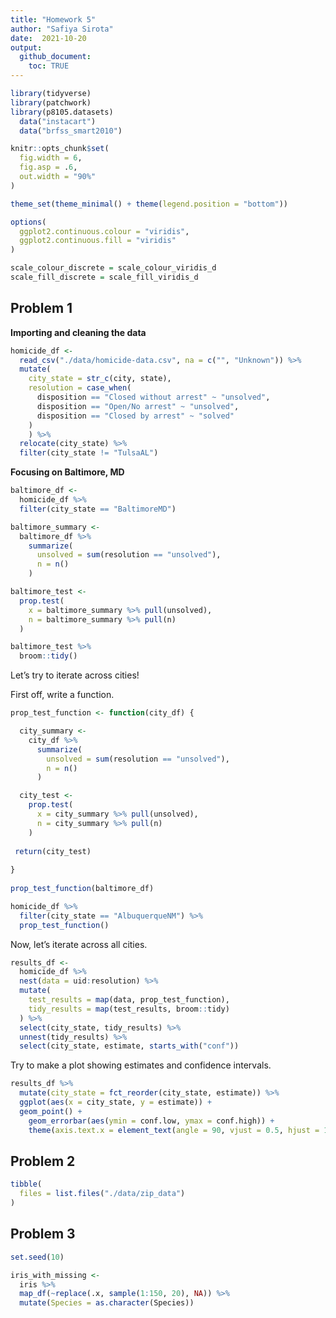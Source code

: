```yaml
---
title: "Homework 5"
author: "Safiya Sirota"
date:  2021-10-20
output: 
  github_document:
    toc: TRUE
---
```


```r
library(tidyverse)
library(patchwork)
library(p8105.datasets)
  data("instacart")
  data("brfss_smart2010")

knitr::opts_chunk$set(
  fig.width = 6,
  fig.asp = .6,
  out.width = "90%"
)

theme_set(theme_minimal() + theme(legend.position = "bottom"))

options(
  ggplot2.continuous.colour = "viridis",
  ggplot2.continuous.fill = "viridis"
)

scale_colour_discrete = scale_colour_viridis_d
scale_fill_discrete = scale_fill_viridis_d
```

## Problem 1

__Importing and cleaning the data__

```r
homicide_df <-
  read_csv("./data/homicide-data.csv", na = c("", "Unknown")) %>% 
  mutate(
    city_state = str_c(city, state),
    resolution = case_when(
      disposition == "Closed without arrest" ~ "unsolved",
      disposition == "Open/No arrest" ~ "unsolved",
      disposition == "Closed by arrest" ~ "solved"
    )
    ) %>% 
  relocate(city_state) %>% 
  filter(city_state != "TulsaAL")
```

__Focusing on Baltimore, MD__

```r
baltimore_df <-
  homicide_df %>% 
  filter(city_state == "BaltimoreMD")

baltimore_summary <-
  baltimore_df %>% 
    summarize(
      unsolved = sum(resolution == "unsolved"),
      n = n()
    )

baltimore_test <-
  prop.test(
    x = baltimore_summary %>% pull(unsolved),
    n = baltimore_summary %>% pull(n)
  )

baltimore_test %>% 
  broom::tidy()

```

Let's try to iterate across cities!

First off, write a function.

```r
prop_test_function <- function(city_df) {

  city_summary <-
    city_df %>% 
      summarize(
        unsolved = sum(resolution == "unsolved"),
        n = n()
      )

  city_test <-
    prop.test(
      x = city_summary %>% pull(unsolved),
      n = city_summary %>% pull(n)
    )
  
 return(city_test)
  
}
  
prop_test_function(baltimore_df)

homicide_df %>% 
  filter(city_state == "AlbuquerqueNM") %>% 
  prop_test_function()
```

Now, let's iterate across all cities.

```r
results_df <-
  homicide_df %>% 
  nest(data = uid:resolution) %>% 
  mutate(
    test_results = map(data, prop_test_function),
    tidy_results = map(test_results, broom::tidy)
  ) %>% 
  select(city_state, tidy_results) %>% 
  unnest(tidy_results) %>% 
  select(city_state, estimate, starts_with("conf"))
```


Try to make a plot showing estimates and confidence intervals.

```r
results_df %>% 
  mutate(city_state = fct_reorder(city_state, estimate)) %>% 
  ggplot(aes(x = city_state, y = estimate)) +   
  geom_point() +
    geom_errorbar(aes(ymin = conf.low, ymax = conf.high)) +
    theme(axis.text.x = element_text(angle = 90, vjust = 0.5, hjust = 1))
```

## Problem 2

```r
tibble(
  files = list.files("./data/zip_data")
)

```

## Problem 3

```r
set.seed(10)

iris_with_missing <-
  iris %>% 
  map_df(~replace(.x, sample(1:150, 20), NA)) %>% 
  mutate(Species = as.character(Species))
  
```

